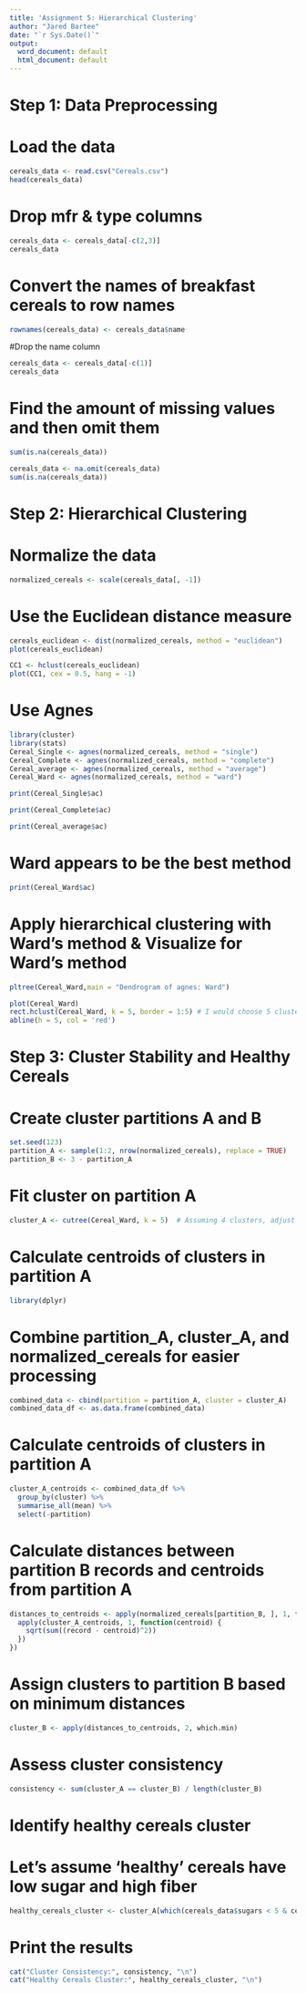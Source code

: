 ---
title: 'Assignment 5: Hierarchical Clustering'
author: "Jared Bartee"
date: "`r Sys.Date()`"
output:
  word_document: default
  html_document: default
---
# Step 1: Data Preprocessing
# Load the data
```{r}
cereals_data <- read.csv("Cereals.csv")
head(cereals_data)
```
# Drop mfr & type columns
```{r}
cereals_data <- cereals_data[-c(2,3)]
cereals_data
```
# Convert the names of breakfast cereals to row names
```{r}
rownames(cereals_data) <- cereals_data$name
```
#Drop the name column
```{r}
cereals_data <- cereals_data[-c(1)]
cereals_data
```
# Find the amount of missing values and then omit them
```{r}
sum(is.na(cereals_data))
```

```{r}
cereals_data <- na.omit(cereals_data)
sum(is.na(cereals_data))
```

# Step 2: Hierarchical Clustering
# Normalize the data
```{r}
normalized_cereals <- scale(cereals_data[, -1])
```

# Use the Euclidean distance measure
```{r}
cereals_euclidean <- dist(normalized_cereals, method = "euclidean")
plot(cereals_euclidean)
```
```{r}
CC1 <- hclust(cereals_euclidean)
plot(CC1, cex = 0.5, hang = -1)
```
# Use Agnes
```{r}
library(cluster)
library(stats)
Cereal_Single <- agnes(normalized_cereals, method = "single")
Cereal_Complete <- agnes(normalized_cereals, method = "complete")
Cereal_average <- agnes(normalized_cereals, method = "average")
Cereal_Ward <- agnes(normalized_cereals, method = "ward")
```

```{r}
print(Cereal_Single$ac)
```

```{r}
print(Cereal_Complete$ac)
```

```{r}
print(Cereal_average$ac)
```
# Ward appears to be the best method
```{r}
print(Cereal_Ward$ac)
```

# Apply hierarchical clustering with Ward's method & Visualize for Ward's method
```{r, fig.height=8, fig.width=14}
pltree(Cereal_Ward,main = "Dendrogram of agnes: Ward")
```
```{r, fig.height=8, fig.width=14}
plot(Cereal_Ward)
rect.hclust(Cereal_Ward, k = 5, border = 1:5) # I would choose 5 clusters.
abline(h = 5, col = 'red')
```

# Step 3: Cluster Stability and Healthy Cereals
# Create cluster partitions A and B
```{r}
set.seed(123)
partition_A <- sample(1:2, nrow(normalized_cereals), replace = TRUE)
partition_B <- 3 - partition_A
```

# Fit cluster on partition A
```{r}
cluster_A <- cutree(Cereal_Ward, k = 5)  # Assuming 4 clusters, adjust as needed
```

# Calculate centroids of clusters in partition A
```{r}
library(dplyr)
```

# Combine partition_A, cluster_A, and normalized_cereals for easier processing
```{r}
combined_data <- cbind(partition = partition_A, cluster = cluster_A)
combined_data_df <- as.data.frame(combined_data)
```

# Calculate centroids of clusters in partition A
```{r}
cluster_A_centroids <- combined_data_df %>%
  group_by(cluster) %>%
  summarise_all(mean) %>%
  select(-partition)
```

# Calculate distances between partition B records and centroids from partition A
```{r}
distances_to_centroids <- apply(normalized_cereals[partition_B, ], 1, function(record) {
  apply(cluster_A_centroids, 1, function(centroid) {
    sqrt(sum((record - centroid)^2))
  })
})
```

# Assign clusters to partition B based on minimum distances
```{r}
cluster_B <- apply(distances_to_centroids, 2, which.min)
```


# Assess cluster consistency
```{r}
consistency <- sum(cluster_A == cluster_B) / length(cluster_B)
```

# Identify healthy cereals cluster
# Let's assume 'healthy' cereals have low sugar and high fiber
```{r}
healthy_cereals_cluster <- cluster_A[which(cereals_data$sugars < 5 & cereals_data$fiber > 5)]
```

# Print the results
```{r}
cat("Cluster Consistency:", consistency, "\n")
cat("Healthy Cereals Cluster:", healthy_cereals_cluster, "\n")
```










